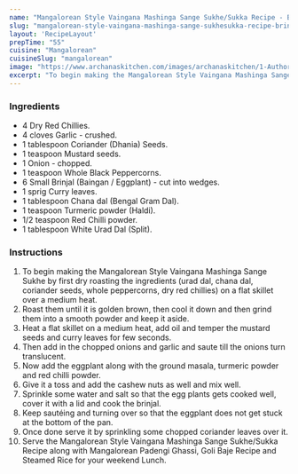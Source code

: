 ---
name: "Mangalorean Style Vaingana Mashinga Sange Sukhe/Sukka Recipe - Brinjal & Cashew Nut Stir Fry"
slug: "mangalorean-style-vaingana-mashinga-sange-sukhesukka-recipe-brinjal-cashew-nut-stir-fry"
layout: 'RecipeLayout'
prepTime: "55"
cuisine: "Mangalorean"
cuisineSlug: "mangalorean"
image: "https://www.archanaskitchen.com/images/archanaskitchen/1-Author/sibyl_sunitha/Mangalorean_Style_Vaingana_Mashinga_Sange_SukheSukka_Recipe_Dry_Brinjal_and_Cashewnut_Stir_Fry_Recipe_.jpg"
excerpt: "To begin making the Mangalorean Style Vaingana Mashinga Sange Sukhe by first dry roasting the ingredients urad dal, chana dal, coriander seeds, whole peppercorns, dry red chillies on a flat skillet over a medium heat"
---

### Ingredients

- 4 Dry Red Chillies.
- 4 cloves Garlic - crushed.
- 1 tablespoon Coriander (Dhania) Seeds.
- 1 teaspoon Mustard seeds.
- 1 Onion - chopped.
- 1 teaspoon Whole Black Peppercorns.
- 6 Small Brinjal (Baingan / Eggplant) - cut into wedges.
- 1 sprig Curry leaves.
- 1 tablespoon Chana dal (Bengal Gram Dal).
- 1 teaspoon Turmeric powder (Haldi).
- 1/2 teaspoon Red Chilli powder.
- 1 tablespoon White Urad Dal (Split).

### Instructions

1. To begin making the Mangalorean Style Vaingana Mashinga Sange Sukhe by first dry roasting the ingredients (urad dal, chana dal, coriander seeds, whole peppercorns, dry red chillies) on a flat skillet over a medium heat.
1. Roast them until it is golden brown, then cool it down and then grind them into a smooth powder and keep it aside.
1. Heat a flat skillet on a medium heat, add oil and temper the mustard seeds and curry leaves for few seconds.
1. Then add in the chopped onions and garlic and saute till the onions turn translucent.
1. Now add the eggplant along with the ground masala, turmeric powder and red chilli powder.
1. Give it a toss and add the cashew nuts as well and mix well.
1. Sprinkle some water and salt so that the egg plants gets cooked well, cover it with a lid and cook the brinjal.
1. Keep sautéing and turning over so that the eggplant does not get stuck at the bottom of the pan.
1. Once done serve it by sprinkling some chopped coriander leaves over it.
1. Serve the Mangalorean Style Vaingana Mashinga Sange Sukhe/Sukka Recipe along with Mangalorean Padengi Ghassi, Goli Baje Recipe and Steamed Rice for your weekend Lunch.
